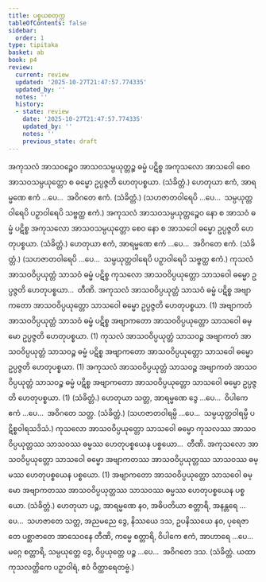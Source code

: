 ```yaml
---
title: ပစ္စယစတုက္က
tableOfContents: false
sidebar:
  order: 1
type: tipitaka
basket: ab
book: p4
review:
  current: review
  updated: '2025-10-27T21:47:57.774335'
  updated_by: ''
  notes: ''
  history:
  - state: review
    date: '2025-10-27T21:47:57.774335'
    updated_by: ''
    notes: ''
    previous_state: draft
---
```



<ReviewStatus review={frontmatter.review} showDetails={true} />

<HypothesisAnnotation frontmatter={frontmatter} />

<DynamicBreadcrumb />

<Division number="24" book="p4" e="ch" v="39" p="593">

<Paragraph number="1296" book="p4">
အကုသလံ အာသဝဉ္စေဝ အာသဝသမ္ပယုတ္တဉ္စ ဓမ္မံ ပဋိစ္စ အကုသလော အာသဝေါ စေဝ အာသဝသမ္ပယုတ္တော စ ဓမ္မော ဥပ္ပဇ္ဇတိ ဟေတုပစ္စယာ. (သံခိတ္တံ.)
</Paragraph>

<Paragraph number="1297" book="p4">
ဟေတုယာ ဧကံ, အာရမ္မဏေ ဧကံ …ပေ…  အဝိဂတေ ဧကံ. (သံခိတ္တံ.)
</Paragraph>

<Paragraph number="1298" book="p4">
(သဟဇာတဝါရေပိ …ပေ…  သမ္ပယုတ္တဝါရေပိ ပဉှာဝါရေပိ သဗ္ဗတ္ထ ဧကံ.)
</Paragraph>

</Division>
<Division number="25" book="p4" e="ch" v="39" p="593">

<Paragraph number="1299" book="p4">
အကုသလံ အာသဝသမ္ပယုတ္တဉ္စေဝ နော စ အာသဝံ ဓမ္မံ ပဋိစ္စ အကုသလော အာသဝသမ္ပယုတ္တော စေဝ နော စ အာသဝေါ ဓမ္မော ဥပ္ပဇ္ဇတိ ဟေတုပစ္စယာ. (သံခိတ္တံ.)
</Paragraph>

<Paragraph number="1300" book="p4">
ဟေတုယာ ဧကံ, အာရမ္မဏေ ဧကံ …ပေ…  အဝိဂတေ ဧကံ. (သံခိတ္တံ.)
</Paragraph>

<Paragraph number="1301" book="p4">
(သဟဇာတဝါရေပိ …ပေ…  သမ္ပယုတ္တဝါရေပိ ပဉှာဝါရေပိ သဗ္ဗတ္ထ ဧကံ.)
</Paragraph>

</Division>
<Division number="26" book="p4" e="ch" v="39" p="593">

<Paragraph number="1302" book="p4">
ကုသလံ အာသဝဝိပ္ပယုတ္တံ သာသဝံ ဓမ္မံ ပဋိစ္စ ကုသလော အာသဝဝိပ္ပယုတ္တော သာသဝေါ ဓမ္မော ဥပ္ပဇ္ဇတိ ဟေတုပစ္စယာ…  တီဏိ.
</Paragraph>

<Paragraph number="1303" book="p4">
အကုသလံ အာသဝဝိပ္ပယုတ္တံ သာသဝံ ဓမ္မံ ပဋိစ္စ အဗျာကတော အာသဝဝိပ္ပယုတ္တော သာသဝေါ ဓမ္မော ဥပ္ပဇ္ဇတိ ဟေတုပစ္စယာ. (1)
</Paragraph>

<Paragraph number="1304" book="p4">
အဗျာကတံ အာသဝဝိပ္ပယုတ္တံ သာသဝံ ဓမ္မံ ပဋိစ္စ အဗျာကတော အာသဝဝိပ္ပယုတ္တော သာသဝေါ ဓမ္မော ဥပ္ပဇ္ဇတိ ဟေတုပစ္စယာ. (1)
</Paragraph>

<Paragraph number="1305" book="p4">
ကုသလံ အာသဝဝိပ္ပယုတ္တံ သာသဝဉ္စ အဗျာကတံ အာသဝဝိပ္ပယုတ္တံ သာသဝဉ္စ ဓမ္မံ ပဋိစ္စ အဗျာကတော အာသဝဝိပ္ပယုတ္တော သာသဝေါ ဓမ္မော ဥပ္ပဇ္ဇတိ ဟေတုပစ္စယာ. (1)
</Paragraph>

<Paragraph number="1306" book="p4">
အကုသလံ အာသဝဝိပ္ပယုတ္တံ သာသဝဉ္စ အဗျာကတံ အာသဝဝိပ္ပယုတ္တံ သာသဝဉ္စ ဓမ္မံ ပဋိစ္စ အဗျာကတော အာသဝဝိပ္ပယုတ္တော သာသဝေါ ဓမ္မော ဥပ္ပဇ္ဇတိ ဟေတုပစ္စယာ. (1) (သံခိတ္တံ.)
</Paragraph>

</Division>
<Division number="27" book="p4" e="ch" v="39" p="593">

<Paragraph number="1307" book="p4">
ဟေတုယာ သတ္တ, အာရမ္မဏေ ဒွေ …ပေ…  ဝိပါကေ ဧကံ …ပေ…  အဝိဂတေ သတ္တ. (သံခိတ္တံ.)
</Paragraph>

<Paragraph number="1308" book="p4">
(သဟဇာတဝါရမ္ပိ …ပေ…  သမ္ပယုတ္တဝါရမ္ပိ ပဋိစ္စဝါရသဒိသံ.)
</Paragraph>

</Division>
<Division number="28" book="p4" e="ch" v="39" p="593">

<Paragraph number="1309" book="p4">
ကုသလော အာသဝဝိပ္ပယုတ္တော သာသဝေါ ဓမ္မော ကုသလဿ အာသဝဝိပ္ပယုတ္တဿ သာသဝဿ ဓမ္မဿ ဟေတုပစ္စယေန ပစ္စယော…  တီဏိ.
</Paragraph>

<Paragraph number="1310" book="p4">
အကုသလော အာသဝဝိပ္ပယုတ္တော သာသဝေါ ဓမ္မော အဗျာကတဿ အာသဝဝိပ္ပယုတ္တဿ သာသဝဿ ဓမ္မဿ ဟေတုပစ္စယေန ပစ္စယော. (1)
</Paragraph>

<Paragraph number="1311" book="p4">
အဗျာကတော အာသဝဝိပ္ပယုတ္တော သာသဝေါ ဓမ္မော အဗျာကတဿ အာသဝဝိပ္ပယုတ္တဿ သာသဝဿ ဓမ္မဿ ဟေတုပစ္စယေန ပစ္စယော. (သံခိတ္တံ.)
</Paragraph>

</Division>
<Division number="29" book="p4" e="ch" v="39" p="594">

<Paragraph number="1312" book="p4">
ဟေတုယာ ပဉ္စ, အာရမ္မဏေ နဝ, အဓိပတိယာ စတ္တာရိ, အနန္တရေ …ပေ…  သဟဇာတေ သတ္တ, အညမညေ ဒွေ, နိဿယေ ဒသ, ဥပနိဿယေ နဝ, ပုရေဇာတေ ပစ္ဆာဇာတေ အာသေဝနေ တီဏိ, ကမ္မေ စတ္တာရိ, ဝိပါကေ ဧကံ, အာဟာရေ …ပေ…  မဂ္ဂေ စတ္တာရိ, သမ္ပယုတ္တေ ဒွေ, ဝိပ္ပယုတ္တေ ပဉ္စ …ပေ…  အဝိဂတေ ဒသ. (သံခိတ္တံ. ယထာ ကုသလတ္တိကေ ပဉှာဝါရံ, ဧဝံ ဝိတ္ထာရေတဗ္ဗံ.)
</Paragraph>
</Division>